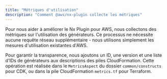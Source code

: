 ```yaml
---
title: "Métriques d'utilisation"
description: "Comment @aws/nx-plugin collecte les métriques"
---
```




Pour nous aider à améliorer le Nx Plugin pour AWS, nous collectons des métriques sur l'utilisation des générateurs. Ce processus ne nécessite aucune requête réseau supplémentaire - nous utilisons simplement les mesures d'utilisation existantes d'AWS.

Pour garantir la transparence, nous ajoutons un ID, une version et une liste d'IDs de générateurs aux descriptions des piles CloudFormation. Cette opération est réalisée dans le `MetricsAspect` du dossier `common/constructs` pour CDK, ou dans la pile CloudFormation `metrics.tf` pour Terraform.